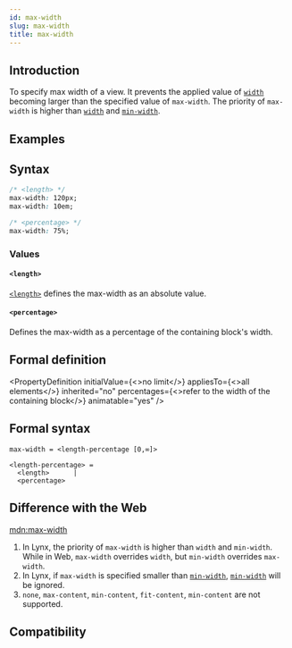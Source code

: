 ```yaml
---
id: max-width
slug: max-width
title: max-width
---
```


## Introduction

To specify max width of a view. It prevents the applied value of [`width`](./width) becoming larger than the specified value of `max-width`.
The priority of `max-width` is higher than [`width`](./width) and [`min-width`](./min-width).

## Examples


<Go
  example="css-api"
  defaultFile="src/max-width/App.tsx"
  img="https://lf-lynx.tiktok-cdns.com/obj/lynx-artifacts-oss-sg/lynx-website/assets/doc/css/max-width.jpg"
  entry="src/max-width"
  defaultEntryFile="dist/max-width.lynx.bundle"
/>

## Syntax

```css
/* <length> */
max-width: 120px;
max-width: 10em;

/* <percentage> */
max-width: 75%;
```

### Values

#### `<length>`

[`<length>`](api/css/data-type/length.mdx) defines the max-width as an absolute value.

#### `<percentage>`

Defines the max-width as a percentage of the containing block's width.

## Formal definition


<PropertyDefinition
  initialValue={<>no limit</>}
  appliesTo={<>all elements</>}
  inherited="no"
  percentages={<>refer to the width of the containing block</>}
  animatable="yes"
/>

## Formal syntax

```
max-width = <length-percentage [0,∞]>

<length-percentage> =
  <length>      |
  <percentage>
```

## Difference with the Web

[mdn:max-width](https://developer.mozilla.org/en-US/docs/Web/CSS/max-width)

1. In Lynx, the priority of `max-width` is higher than `width` and `min-width`. While in Web, `max-width` overrides `width`, but `min-width` overrides `max-width`.
2. In Lynx, if `max-width` is specified smaller than [`min-width`](./min-width.mdx), [`min-width`](./min-width.mdx) will be ignored.
3. `none`, `max-content`, `min-content`, `fit-content`, `min-content` are not supported.

## Compatibility


<LegacyCompatTable metadata="css/properties/max-width" />
